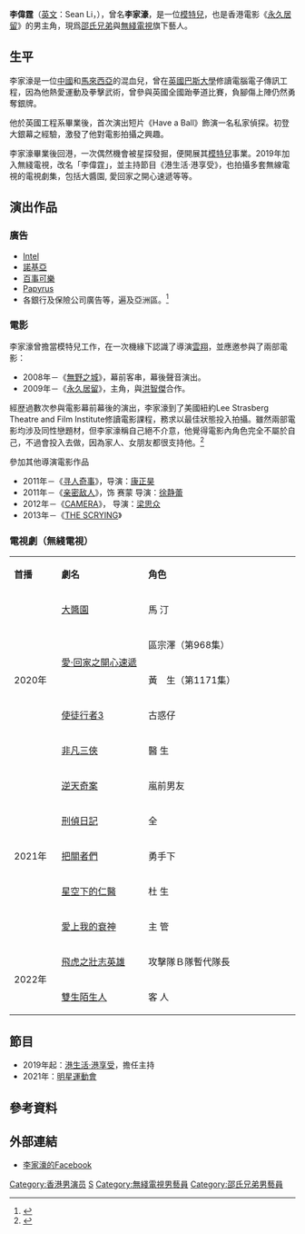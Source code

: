 {{藝人
| 姓名 = 李偉霆
| 本名 = 李家濠
| 類型 = 藝人
| 圖片 = 
| 羅馬拼音 = 
| 英文名 = Sean Li
| 綽號 = 
| 籍貫 = 
| 國籍 = {{CNHK}}
| 出生日期 = {{birth_date_and _age|1981|9|17}}
| 出生地點 = {{HKG-1959}}
| 生肖 = 
| 星座 = 
| 職業 = [[演員|演員]]，[[模特兒|模特兒]]
| 語言 = [[粤語|粤語]]，[[英語|英語]]，[[普通話|普通話]]
| 網站 =[http://www.facebook.com/pages/Sean-Li-li-jia-hao/72393617076 李家濠的Facebook]
| 經紀公司 = 無綫電視（2019年至今）
}}

'''李偉霆'''（[[英文|英文]]：Sean Li，{{bd|1981年|9月17日|||catIdx=L李}}），曾名'''李家濠'''，是一位[[模特兒|模特兒]]，也是香港電影《[[永久居留|永久居留]]》的男主角，現爲[[邵氏兄弟|邵氏兄弟]]與[[無綫電視|無綫電視]]旗下藝人。

== 生平 ==
李家濠是一位[[中國|中國]]和[[馬來西亞|馬來西亞]]的混血兒，曾在[[英國|英國]][[巴斯大學|巴斯大學]]修讀電腦電子傳訊工程，因為他熱愛運動及拳擊武術，曾參與英國全國跆拳道比賽，負腳傷上陣仍然勇奪銀牌。

他於英國工程系畢業後，首次演出短片《Have a Ball》飾演一名私家偵探。初登大銀幕之經驗，激發了他對電影拍攝之興趣。

李家濠畢業後回港，一次偶然機會被星探發掘，便開展其[[模特兒|模特兒]]事業。2019年加入無綫電視，改名「李偉霆」，並主持節目《港生活·港享受》，也拍攝多套無線電視的電視劇集，包括大醬園, 愛回家之開心速遞等等。

== 演出作品 ==
=== 廣告 ===
*[[Intel|Intel]]
*[[諾基亞|諾基亞]]
*[[百事可樂|百事可樂]]
*[[Papyrus|Papyrus]]
*各銀行及保險公司廣告等，遍及亞洲區。<ref>{{cite news|url=http://live2gether.pixnet.net/blog/category/1390328|title=李家濠專訪|publisher=永久居留台灣官方部落格|date=2009-04-24|accessdate=2010-01-11|archive-date=2012-08-07|archive-url=https://web.archive.org/web/20120807054345/http://live2gether.pixnet.net/blog/category/1390328|dead-url=no}}</ref>

=== 電影 ===
李家濠曾擔當模特兒工作，在一次機緣下認識了導演[[雲翔|雲翔]]，並應邀参與了兩部電影：

*2008年－《[[無野之城|無野之城]]》，幕前客串，幕後聲音演出。
*2009年－《[[永久居留|永久居留]]》，主角，與[[洪智傑|洪智傑]]合作。

經歴過數次参與電影幕前幕後的演出，李家濠到了美國紐約Lee Strasberg Theatre and Film Institute修讀電影課程，務求以最佳狀態投入拍攝。雖然兩部電影均涉及同性戀題材，但李家濠稱自己絕不介意，他覺得電影內角色完全不屬於自己，不過會投入去做，因為家人、女朋友都很支持他。<ref>{{cite news|url=http://orientaldaily.on.cc/cnt/lifestyle/20090531/00292_002.html|title=李家濠豁出去演活同志|author=東方日報|publisher=東方日報|date=2009-05-31|accessdate=2010-01-11|archive-date=2016-03-04|archive-url=https://web.archive.org/web/20160304225705/http://orientaldaily.on.cc/cnt/lifestyle/20090531/00292_002.html|dead-url=no}}</ref>

參加其他導演電影作品

*2011年－《[[寻人奇事|寻人奇事]]》，导演：[[康正昊|康正昊]]
*2011年－《[[亲密敌人|亲密敌人]]》，饰 赛蒙   导演：[[徐静蕾|徐静蕾]]
*2012年－《[[CAMERA|CAMERA]]》， 导演：[[梁思众|梁思众]]
*2013年－《[[THE_SCRYING|THE SCRYING]]》

=== 電視劇（無綫電視） ===
{|class="wikitable" width="65%"
|- style="background:cornflowerblue; color:white" align="center"
|style="width:10%"|'''首播'''||style="width:20%"|'''劇名'''||style="width:35%"|'''角色'''
|-
|rowspan="5"|2020年||[[大醬園|大醬園]]||馬 汀
|-
|rowspan="2"|[[愛·回家之開心速遞|愛·回家之開心速遞]]||區宗澤（第968集）
|-
|黃　生（第1171集）
|-
|[[使徒行者3|使徒行者3]]||古惑仔
|-
|[[非凡三俠|非凡三俠]]||醫 生
|-
|rowspan="5"|2021年||[[逆天奇案|逆天奇案]]||嵐前男友
|-
|[[刑偵日記|刑偵日記]]||全
|-
|[[把關者們|把關者們]]||勇手下
|-
|[[星空下的仁醫|星空下的仁醫]]||杜 生
|-
|[[愛上我的衰神|愛上我的衰神]]||主 管
|-
|rowspan="2"|2022年||[[飛虎3壯志英雄|飛虎之壯志英雄]]||攻擊隊Ｂ隊暫代隊長
|-
|[[雙生陌生人|雙生陌生人]]||客 人
|}

== 節目 ==
*2019年起：[[港生活·港享受|港生活·港享受]]，擔任主持
*2021年：[[明星運動會|明星運動會]]

== 參考資料 ==
{{reflist}}

== 外部連結 ==
* [http://www.facebook.com/pages/Sean-Li-li-jia-hao/72393617076 李家濠的Facebook]

{{华语电影传媒大奖最佳新演員}}

[[Category:香港男演员|Category:香港男演员]]
[[Category:李姓|S]]
[[Category:無綫電視男藝員|Category:無綫電視男藝員]]
[[Category:邵氏兄弟男藝員|Category:邵氏兄弟男藝員]]